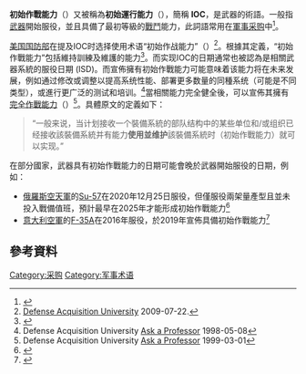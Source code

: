 '''初始作戰能力'''（{{Lang-en|Initial Operational Capability}}）又被稱為'''初始運行能力'''（{{Lang-en|Initial operating capability}}），簡稱 '''IOC'''，是武器{{le|能力管理|Capability management}}的術語。一般指[[武器|武器]]開始服役，並且具備了最初等級的[[戰鬥|戰鬥]]能力，此詞語常用在[[軍事|軍事]][[采购|采购]]中<ref>{{cite web |title=AOF Glossary |url=http://www.aof.mod.uk/aofcontent/tactical/randa/content/glossary.htm |publisher=UK Ministry of Defence |accessdate=2008-01-27 |deadurl=yes |archiveurl=http://webarchive.nationalarchives.gov.uk/20121026065214/http://www.aof.mod.uk/aofcontent/tactical/randa/content/glossary.htm |archivedate=2012-10-26 }}</ref>。

[[美国国防部|美国国防部]]在提及IOC时选择使用术语“初始作战能力”（{{Lang-en|Initial Operational Capability}}）<ref>[https://acc.dau.mil/CommunityBrowser.aspx?id=28937 Defense Acquisition University] {{Wayback|url=https://acc.dau.mil/CommunityBrowser.aspx?id=28937 |date=20110622051744 }} 2009-07-22.</ref>。根據其定義，“初始作戰能力”包括維持訓練及維護的能力<ref>{{cite web
 |title       = Glossary of Defense Acquisition Acronyms & Terms, 14th ed.
 |url         = http://www.dau.mil/pubscats/Pages/preface.aspx
 |publisher   = Defense Acquisition University
 |date        = July 2012
 |access-date  = 2013-05-03
 |url-status     = dead
 |archive-url  = https://web.archive.org/web/20130305091012/http://www.dau.mil/pubscats/Pages/preface.aspx
 |archive-date = 2013-03-05
}}</ref>。而实现IOC的日期通常也被認為是相關武器系統的服役日期 (ISD)。而宣佈擁有初始作戰能力可能意味着该能力将在未来发展，例如通过修改或调整以提高系统性能、部署更多数量的同種系统（可能是不同类型），或進行更广泛的测试和培训。<ref>Defense Acquisition University [https://akss.dau.mil/askaprof-akss/qdetail2.aspx?cgiSubjectAreaID=14&cgiQuestionID=1514 Ask a Professor]{{Dead link|date=January 2020 |bot=InternetArchiveBot |fix-attempted=yes }} 1998-05-08</ref>當相關能力完全健全後，可以宣佈其擁有[[完全作戰能力|完全作戰能力]]（{{lang-en|Full Operational Capability}}）<ref>Defense Acquisition University [https://akss.dau.mil/askaprof-akss/qdetail2.aspx?cgiSubjectAreaID=12&cgiQuestionID=3060 Ask a Professor]{{Dead link|date=January 2020 |bot=InternetArchiveBot |fix-attempted=yes }} 1999-03-01</ref>。具體原文的定義如下：<blockquote>“一般来说，当计划接收一个裝備系統的部队结构中的某些单位和/或组织已经接收該裝備系統并有能力'''使用並维护'''該裝備系統时（初始作戰能力）就可以实现。”</blockquote>

在部分國家，武器具有初始作戰能力的日期可能會晚於武器開始服役的日期，例如：
*[[俄羅斯空天軍|俄羅斯空天軍]]的[[Su-57|Su-57]]在2020年12月25日服役，但僅服役兩架量產型且並未投入戰備值班，預計最早在2025年才能形成初始作戰能力<ref>{{cite web |title=Russia's Su-57 Heavy Fighter Bomber: Is It Really a Fifth-Generation Aircraft? |url=https://www.rand.org/blog/2020/08/russias-su-57-heavy-fighter-bomber-is-it-really-a-5th.html |publisher=[[蘭德智庫|蘭德智庫]] |accessdate=2021-11-16 |author=Ryan Bauer |archive-date=2022-03-22 |archive-url=https://web.archive.org/web/20220322102224/https://www.rand.org/blog/2020/08/russias-su-57-heavy-fighter-bomber-is-it-really-a-5th.html }}</ref>
*[[意大利空軍|意大利空軍]]的[[F-35|F-35A]]在2016年服役，於2019年宣佈具備初始作戰能力<ref>{{cite web |title=f35.com - Made in Italy – Delivered to the World |url=https://www.f35.com/f35/global-enterprise/italy.html |publisher=f35.com |accessdate=2021-11-16 |author= |archive-date=2022-05-05 |archive-url=https://web.archive.org/web/20220505000935/https://www.f35.com/f35/global-enterprise/italy.html }}</ref>
==參考資料==
{{reflist}}


[[Category:采购|Category:采购]]
[[Category:军事术语|Category:军事术语]]